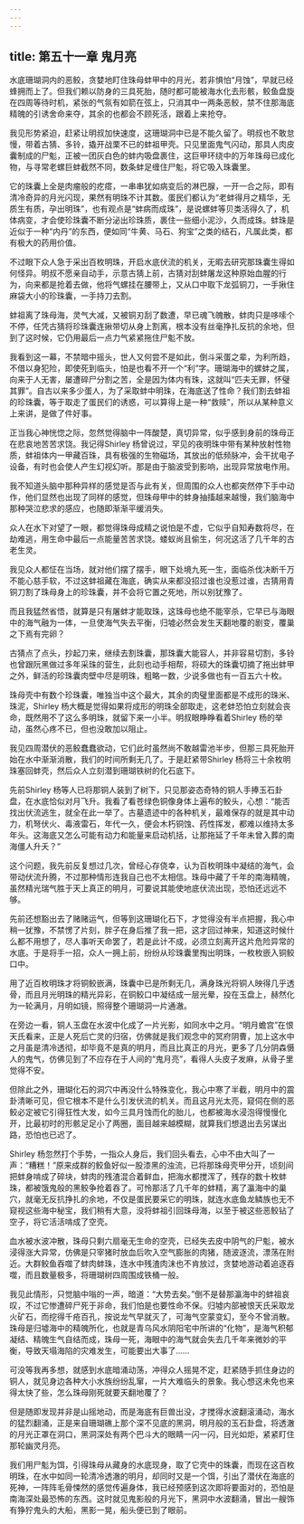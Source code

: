 ```yaml
---
---
---
```

title: 第五十一章 鬼月亮
---




水底珊瑚洞内的恶鲛，贪婪地盯住珠母蚌甲中的月光，若非惧怕“月蚀”，早就已经蜂拥而上了。但我们赖以防身的三具死胎，随时都可能被海水化去形骸，鲛鱼盘旋在四周等待时机，紧张的气氛有如箭在弦上，只消其中一两条恶鲛，禁不住那海底精魄的引诱舍命来夺，其余的也都会不顾死活，跟着上来抢夺。

我见形势紧迫，赶紧让明叔加快速度，这珊瑚洞中已是不能久留了。明叔也不敢怠慢，带着古猜、多铃，撬开战栗不已的蚌祖甲壳。只见里面鬼气闪动，那具人肉皮囊制成的尸鬽，正被一团灰白色的蚌内吸盘裹住，这巨甲环绕中的万年珠母已成化物，与寻常老螺巨蚌截然不同，数条蚌足缠住尸鬽，将它吸入珠囊里。

它的珠囊上全是肉瘤般的疙瘩，一串串犹如病变后的淋巴腺，一开一合之际，即有清冷奇异的月光闪现，果然有明珠不计其数。蛋民们都认为“老蚌得月之精华，无质生有质，孕出明珠”，也有观点是“蚌病而成珠”，是说螺蚌等贝类活得久了，机体病变，才会使珍珠囊不断分泌出珍珠质，裹住一些细小泥沙，久而成珠。蚌珠是近似于一种“内丹”的东西，便如同“牛黄、马石、狗宝”之类的结石，凡属此类，都有极大的药用价值。

不过眼下众人急于采出百枚明珠，开启水底伏流的机关，无暇去研究那珠囊生得如何怪异。明叔不愿亲自动手，示意古猜上前，古猜对刮蚌屠龙这种原始血腥的行为，向来都是抢着去做，他将气螺挂在腰带上，又从口中取下龙弧铜刀，一手揪住麻袋大小的珍珠囊，一手持刀去割。

蚌祖离了珠母海，灵气大减，又被铜刃刮了数遭，早已魂飞魄散，蚌肉只是哆嗦个不停，任凭古猜将珍珠囊连揪带切从身上割离，根本没有丝毫挣扎反抗的余地，但到了这时候，它仍用最后一点力气紧紧拖住尸鬽不放。

我看到这一幕，不禁暗中摇头，世人又何尝不是如此，倒斗采蛋之辈，为利所趋，不借以身犯险，即使死到临头，怕是也看不开一个“利”字。珊瑚海中的螺蚌之属，向来于人无害，屡遭碎尸分割之苦，全是因为体内有珠，这就叫“匹夫无罪，怀璧其罪”。自古以来多少蛋人，为了采取蚌中明珠，在海底送了性命？我们割去蚌祖的珍珠囊，等于取走了蛋民们的诱惑，可以算得上是一种“救赎”，所以从某种意义上来讲，是做了件好事。

正当我心神恍惚之际，忽然觉得脑中一阵酸楚，真切异常，似乎感到身前的珠母正在悲哀地苦苦求饶。我记得Shirley 杨曾说过，罕见的夜明珠中带有某种放射性物质，蚌祖体内一甲藏百珠，具有极强的生物磁场，其放出的低频脉冲，会干扰电子设备，有时也会使人产生幻视幻听。那是由于脑波受到影响，出现异常放电作用。

我不知道头脑中那种异样的感觉是否与此有关，但周围的众人也都突然停下手中动作，他们显然也出现了同样的感觉，但珠母甲中的蚌身抽搐越来越慢，我们脑海中那种哭泣悲求的感应，也随即渐渐平缓消失。

众人在水下对望了一眼，都觉得珠母成精之说怕是不虚，它似乎自知寿数将尽，在劫难逃，用生命中最后一点能量苦苦求饶。蝼蚁尚且偷生，何况这活了几千年的古老生灵。

我见众人都怔在当场，就对他们摆了摆手，眼下处境九死一生，面临杀伐决断千万不能心慈手软，不过这蚌祖藏在海底，确实从来都没招过谁也没惹过谁，古猜用青铜刀割了珠母身上的珍珠囊，并不会将它置之死地，所以别犹豫了。

而且我猛然省悟，就算是只有屠蚌才能取珠，这珠母也绝不能宰杀，它早已与海眼中的海气融为一体，一旦使海气失去平衡，归墟必然会发生天翻地覆的剧变，覆巢之下焉有完卵？

古猜点了点头，抄起刀来，继续去割珠囊，那珠囊大能容人，并非容易切割，多铃也曾跟阮黑做过多年采珠的营生，此刻也动手相帮，将硕大的珠囊切摘了拖出蚌甲之外，鲜活的珍珠囊肉壁中尽是明珠，粗略一数，少说多做也有一百五六十枚。

珠母壳中有数个珍珠囊，唯独当中这个最大，其余的肉璧里面都是不成形的珠米、珠泥，Shirley 杨大概是觉得如果将成形的明珠全部取走，这老蚌恐怕立刻就会丧命，既然用不了这么多明珠，就留下来一小半。明叔眼睁睁看着Shirley 杨的举动，虽然心疼不已，但也没敢加以阻止。

我见四周潜伏的恶鲛蠢蠢欲动，它们此时虽然尚不敢越雷池半步，但那三具死胎开始在水中渐渐消散，我们的时间所剩无几了。于是赶紧带Shirley 杨将三十余枚明珠塞回蚌壳，然后众人立刻潜到珊瑚铁树的化石底下。

先前Shirley 杨等人已将那铜人装到了树下，只见那姿态奇特的铜人手捧玉石卦盘，在水底恰似对月飞升。我看了看苍绿色铜像身体上遍布的鲛头，心想：“能否找出伏流逃生，就全在此一举了。古墓遗迹中的各种机关，最难保存的就是其中动力，机弩伏火、毒液雷石，年代一久，便会木朽铜蚀、药性挥发，都难以维持太多年头。这海底又怎么可能有动力和能量来启动机括，让那拖延了千年未曾入葬的南海僵人升夭？”

这个问题，我先前反复想过几次，曾经心存侥幸，认为百枚明珠中凝结的海气，会带动伏流升腾，不过那种情形连我自己也不太相信。珠母中藏了千年的南海精魄，虽然精光瑞气胜于天上真正的明月，可要说其能使地底伏流出现，恐怕还远远不够。

先前还想豁出去了赌赌运气，但等到这珊瑚化石下，才觉得没有半点把握，我心中稍一犹豫，不禁愣了片刻，胖子在身后推了我一把，这才回过神来，知道这时候什么都不用想了，尽人事听天命罢了，若是此计不成，必须立刻离开这片危险异常的水底。于是将手一招，众人一拥上前，纷纷从珍珠囊里掏出明珠，一枚枚嵌入铜鲛口中。

用了近百枚明珠才将铜鲛嵌满，珠囊中已是所剩无几，满身珠光将铜人映得几乎透骨，而且月光明珠的精光异彩，在铜鲛口中凝结成一层光晕，投在玉盘上，赫然化为一轮满月，月明如镜，照得整个珊瑚洞一片通澈。

在旁边一看，铜人玉盘在水波中化成了一片光影，如同水中之月。“明月蟾宫”在恨天氏看来，正是人死后亡灵的归宿，仿佛就是我们观念中的冥府阴曹，加上这水中之月虽是清冷透彻，却毕竟不是真的明月，而且比真正的月光，更多了几分阴森慑人的鬼气，仿佛见到了不应存在于人间的“鬼月亮”，看得人头皮子发麻，从骨子里觉得不安。

但除此之外，珊瑚化石的洞穴中再没什么特殊变化，我心中寒了半截，明月中的震卦清晰可见，但它根本不是什么引发伏流的机关。而且这月光太亮，窥伺在侧的恶鲛必定被它引得狂性大发，如今三具月蚀而化的胎儿，也都被海水浸泡得慢慢化开，比最初时的形骸足足小了两圈，面目越来越模糊，就算我们想退出去另谋出路，恐怕也已迟了。

Shirley 杨忽然打个手势，一指众人身后，我们回头看去，心中不由大叫了一声：“糟糕！”原来成群的鲛鱼好似一股漆黑的浊流，已将那珠母壳甲分开，顷刻间把蚌身啃成了碎块，蚌肉的残渣混合着鲜血，把海水都搅浑了，残存的数十枚蚌珠，都被饿鬼般的黑鲛争抢着吞了。可怜那活了几千年的蚌精，离了瀛海中的巢穴，就毫无反抗挣扎的余地，不仅是蛋民要采它的明珠，就连水底鱼龙鳞族也无不窥视这些海中秘宝，我们稍有大意，没将蚌祖引回珠母海，以至于被这些恶鲛钻了空子，将它活活啃成了空壳。

血水被水波冲散，珠母只剩六扇毫无生命的空壳，已经失去皮中阴气的尸鬽，被水浸得涨大异常，仿佛是只宰猪时放血后吹入空气膨胀的肉猪，随波逐流，漂荡在附近。大群鲛鱼吞噬了蚌肉蚌珠，连水中残渣肉沫也不肯放过，贪婪地游动着追逐吞噬，而且数量极多，将珊瑚树四周围成铁桶一般。

我见此情形，只觉脑中嗡的一声，暗道：“大势去矣。”倒不是替那瀛海中的蚌祖哀叹，不过它惨遭碎尸死于非命，我们怕是也要性命不保。归墟内部被恨天氏采取龙火矿石，而挖得千疮百孔，按说龙气早就灭了，可海气空蒙变幻，至今不曾消散。珠母是归墟海中的精魄所化，也就是青乌风水阴阳宅中所讲的“化物”，是海气积郁凝结、精魄生气自结而成，珠母一死，海眼中的海气就会失去几千年来微妙的平衡，导致天塌海陷的灾难发生，可能要出大事了……

可没等我再多想，就感到水底暗涌动荡，冲得众人摇晃不定，赶紧随手抓住身边的铜人，就见身边各种大小水族纷纷乱窜，一片大难临头的景象。我心想这未免也来得太快了些，怎么珠母刚死就要天翻地覆了？

但是随即发现并非是山摇地动，而是海底有巨兽出没，才搅得水波翻滚涌动，海水的猛烈翻涌，正是来自珊瑚礁上那个深不见底的黑洞，明月般的玉石卦盘，将透澈的月光正罩在洞口，黑洞深处有两个巴斗大的眼睛一闪一闪，目光如炬，紧紧盯住那轮幽灵月亮。

我们用尸鬽为饵，引得珠母从藏身的水底现身，取了它壳中的珠囊，而现在这百枚明珠，在水中如同一轮清冷透澈的明月，却同时又是一个饵，引出了潜伏在海底的死神，一阵阵毛骨悚然的感觉传遍身体，我已经预感到这次即将要面对的，恐怕是南海深处最恐怖的东西。这时就见鬼影般的月光下，黑洞中水波翻涌，冒出一艘饰有狰狞鬼头的大船，黑影一晃，船头便已到了眼前。